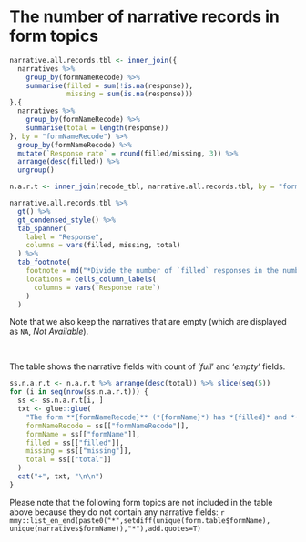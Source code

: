 # The number of narrative records in form topics {-}

```r
narrative.all.records.tbl <- inner_join({
  narratives %>% 
    group_by(formNameRecode) %>% 
    summarise(filled = sum(!is.na(response)),
              missing = sum(is.na(response)))
},{
  narratives %>% 
    group_by(formNameRecode) %>% 
    summarise(total = length(response))
}, by = "formNameRecode") %>%
  group_by(formNameRecode) %>% 
  mutate(`Response rate` = round(filled/missing, 3)) %>% 
  arrange(desc(filled)) %>% 
  ungroup()

n.a.r.t <- inner_join(recode_tbl, narrative.all.records.tbl, by = "formNameRecode")

narrative.all.records.tbl %>% 
  gt() %>% 
  gt_condensed_style() %>%
  tab_spanner(
    label = "Response",
    columns = vars(filled, missing, total)
  ) %>% 
  tab_footnote(
    footnote = md("*Divide the number of `filled` responses in the number of `missing` responses*"),
    locations = cells_column_labels(
      columns = vars(`Response rate`)
    )
  )
```

Note that we also keep the narratives that are empty (which are displayed as
`NA`, *Not Available*).

<br>

The table shows the narrative fields with count of *'full*' and '*empty*' fields.

```r
ss.n.a.r.t <- n.a.r.t %>% arrange(desc(total)) %>% slice(seq(5))
for (i in seq(nrow(ss.n.a.r.t))) {
  ss <- ss.n.a.r.t[i, ]
  txt <- glue::glue(
    "The form **{formNameRecode}** (*{formName}*) has *{filled}* and *{missing}* records in a total of *{total}* records.",
    formNameRecode = ss[["formNameRecode"]],
    formName = ss[["formName"]],
    filled = ss[["filled"]],
    missing = ss[["missing"]],
    total = ss[["total"]]
  )
  cat("+", txt, "\n\n")
}
```

Please note that the following form topics are not included in the table above
because they do not contain any narrative fields:
`r mmy::list_en_end(paste0("*",setdiff(unique(form.table$formName), unique(narratives$formName)),"*"),add.quotes=T)`
